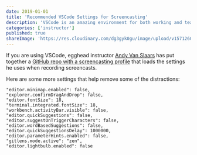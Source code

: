 ```yaml
---
date: 2019-01-01
title: 'Recommended VSCode Settings for Screencasting'
description: 'VSCode is an amazing environment for both working and teaching, but you need to remove some distractions to make it less distracting when recording video.'
categories: ['instructor']
published: true
shareImage: 'https://res.cloudinary.com/dg3gyk0gu/image/upload/v1571260698/og-image-assets/share_image_screencasting.png'
---
```



If you are using VSCode, egghead instructor [Andy Van Slaars](https://twitter.com/avanslaars) has put together a [GitHub repo with a screencasting profile](https://github.com/avanslaars/code-profiles) that loads the settings he uses when recording screencasts.

Here are some more settings that help remove some of the distractions:

```
"editor.minimap.enabled": false,
"explorer.confirmDragAndDrop": false,
"editor.fontSize": 18,
"terminal.integrated.fontSize": 18,
"workbench.activityBar.visible": false,
"editor.quickSuggestions": false,
"editor.suggestOnTriggerCharacters": false,
"editor.wordBasedSuggestions": false,
"editor.quickSuggestionsDelay": 1000000,
"editor.parameterHints.enabled": false,
"gitlens.mode.active": "zen",
"editor.lightbulb.enabled": false
```
